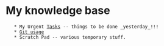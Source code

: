 = My knowledge base =
    * My Urgent [[Tasks]] -- things to be done _yesterday_!!!
    * [[Git usage]]
    * Scratch Pad -- various temporary stuff.

